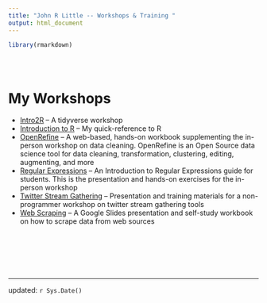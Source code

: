 ```yaml
---
title: "John R Little -- Workshops & Training "
output: html_document
---
```


```r
library(rmarkdown)
```


<style type="text/css">
.title {
  display: none;
}

#getting-started img {
  margin-right: 10px;
}

</style>

<div class="row" style="padding-top: 30px;">
<div class="col-sm-6">

# My Workshops

* [Intro2R](http://rpubs.com/libjohn/intro2r-dvs) -- A tidyverse workshop
* [Introduction to R](r-introduction/Intro-to-R.html) -- My quick-reference to R
* [OpenRefine](openrefine) -- A web-based, hands-on workbook supplementing the in-person workshop on data cleaning.  OpenRefine is an Open Source data science tool for data cleaning, transformation, clustering, editing, augmenting, and more
* [Regular Expressions](regex/) -- An Introduction to Regular Expressions guide for students.  This is the presentation and hands-on exercises for the in-person workshop
* [Twitter Stream Gathering](http://libjohn.github.io/twitter-gather/) -- Presentation and training materials for a non-programmer workshop on twitter stream gathering tools
* [Web Scraping](https://docs.google.com/presentation/d/1QVUR3B4QDgM5fLBtFditwKyGwij0hM1qDCUL56vs34k/edit?usp=sharing) -- A Google Slides presentation and self-study workbook on how to scrape data from web sources



&nbsp;  

&nbsp;

&nbsp; 

---

updated:  `r Sys.Date()`